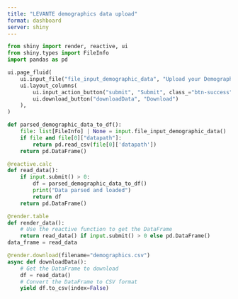 ```yaml
---
title: "LEVANTE demographics data upload"
format: dashboard
server: shiny
---
```


```python
from shiny import render, reactive, ui
from shiny.types import FileInfo
import pandas as pd

ui.page_fluid(
    ui.input_file("file_input_demographic_data", "Upload your Demographic CSV file here", accept=".csv"),
    ui.layout_columns(
        ui.input_action_button("submit", "Submit", class_="btn-success"),
        ui.download_button("downloadData", "Download")
    ),
)
```
```python
def parsed_demographic_data_to_df():
    file: list[FileInfo] | None = input.file_input_demographic_data()
    if file and file[0]["datapath"]:
        return pd.read_csv(file[0]['datapath'])
    return pd.DataFrame()     

@reactive.calc
def read_data():
    if input.submit() > 0:
        df = parsed_demographic_data_to_df()
        print("Data parsed and loaded")
        return df
    return pd.DataFrame()

@render.table
def render_data():
    # Use the reactive function to get the DataFrame
    return read_data() if input.submit() > 0 else pd.DataFrame()
data_frame = read_data

@render.download(filename="demographics.csv")
async def downloadData():
    # Get the DataFrame to download
    df = read_data()
    # Convert the DataFrame to CSV format
    yield df.to_csv(index=False)
    
```
